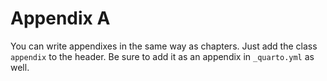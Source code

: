 # Appendix A {.appendix} 

You can write appendixes in the same way as chapters. Just add the class `appendix` to the header.
Be sure to add it as an appendix in `_quarto.yml` as well.